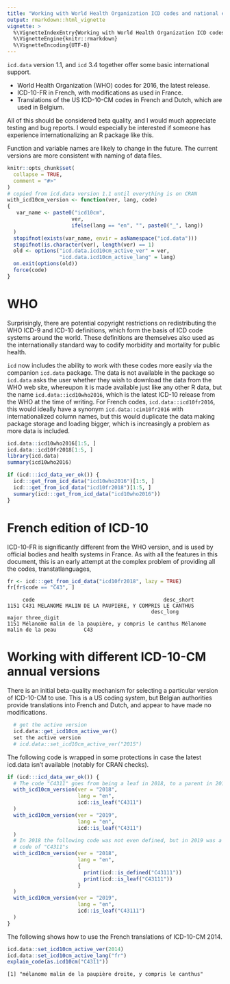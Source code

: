 ```yaml
---
title: "Working with World Health Organization ICD codes and national editions, and different languages"
output: rmarkdown::html_vignette
vignette: >
  %\VignetteIndexEntry{Working with World Health Organization ICD codes and national editions}
  %\VignetteEngine{knitr::rmarkdown}
  %\VignetteEncoding{UTF-8}
---
```


`icd.data` version 1.1, and `icd` 3.4 together offer some basic international support.

 - World Health Organization (WHO) codes for 2016, the latest release.
 - ICD-10-FR in French, with modifications as used in France.
 - Translations of the US ICD-10-CM codes in French and Dutch, which are used in Belgium.
 
 All of this should be considered beta quality, and I would much appreciate testing and bug reports. I would especially be interested if someone has experience internationalizing an R package like this.

Function and variable names are likely to change in the future. The current versions are more consistent with naming of data files.

```r
knitr::opts_chunk$set(
  collapse = TRUE,
  comment = "#>"
)
# copied from icd.data version 1.1 until everything is on CRAN
with_icd10cm_version <- function(ver, lang, code)
{
   var_name <- paste0("icd10cm",
                     ver,
                     ifelse(lang == "en", "", paste0("_", lang))
  )
  stopifnot(exists(var_name, envir = asNamespace("icd.data")))
  stopifnot(is.character(ver), length(ver) == 1)
  old <- options("icd.data.icd10cm_active_ver" = ver,
                 "icd.data.icd10cm_active_lang" = lang)
  on.exit(options(old))
  force(code)
}
```

# WHO

Surprisingly, there are potential copyright restrictions on redistributing the WHO ICD-9 and ICD-10 definitions, which form the basis of ICD code systems around the world. These definitions are themselves also used as the internationally standard way to codify morbidity and mortality for public health.

`icd` now includes the ability to work with these codes more easily via the companion `icd.data` package. The data is not available in the package so `icd.data` asks the user whether they wish to download the data from the WHO web site, whereupon it is made available just like any other R data, but the name `icd.data::icd10who2016`, which is the latest ICD-10 release from the WHO at the time of writing. For French codes, `icd.data::icd10fr2016`, this would ideally have a synonym `icd.data::cim10fr2016` with internationalized column names, but this would duplicate the data making package storage and loading bigger, which is increasingly a problem as more data is included.

```r
icd.data::icd10who2016[1:5, ]
icd.data::icd10fr2018[1:5, ]
library(icd.data)
summary(icd10who2016)
```
```r
if (icd:::icd_data_ver_ok()) {
  icd:::get_from_icd_data("icd10who2016")[1:5, ]
  icd:::get_from_icd_data("icd10fr2018")[1:5, ]
  summary(icd:::get_from_icd_data("icd10who2016"))
}
```

# French edition of ICD-10

ICD-10-FR is significantly different from the WHO version, and is used by official bodies and health systems in France. As with all the features in this document, this is an early attempt at the complex problem of providing all the codes, transtatlanguages, 

```r
fr <- icd:::get_from_icd_data("icd10fr2018", lazy = TRUE)
fr[fr$code == "C43", ]
```
```
     code                                          desc_short
1151 C431 MELANOME MALIN DE LA PAUPIERE, Y COMPRIS LE CANTHUS
                                               desc_long                     major three_digit
1151 Mélanome malin de la paupière, y compris le canthus Mélanome malin de la peau         C43
```

# Working with different ICD-10-CM annual versions

There is an initial beta-quality mechanism for selecting a particular version of ICD-10-CM to use. This is a US coding system, but Belgian authorities provide translations into French and Dutch, and appear to have made no modifications.

```r
  # get the active version
  icd.data::get_icd10cm_active_ver()
  set the active version
  # icd.data::set_icd10cm_active_ver("2015")
```
The following code is wrapped in some protections in case the latest icd.data isn't available (notably for CRAN checks).
```r
if (icd:::icd_data_ver_ok()) {
  # The code "C4311" goes from being a leaf in 2018, to a parent in 2019
  with_icd10cm_version(ver = "2018", 
                       lang = "en",
                       icd::is_leaf("C4311")
  )
  with_icd10cm_version(ver = "2019", 
                       lang = "en", 
                       icd::is_leaf("C4311")
  )
  # In 2018 the following code was not even defined, but in 2019 was a new child
  # code of "C4311"s
  with_icd10cm_version(ver = "2018", 
                       lang = "en",
                       {
                         print(icd::is_defined("C43111"))
                         print(icd::is_leaf("C43111"))
                       }
  )
  with_icd10cm_version(ver = "2019", 
                       lang = "en", 
                       icd::is_leaf("C43111")
  )
}
```

The following shows how to use the French translations of ICD-10-CM 2014.
```r
icd.data::set_icd10cm_active_ver(2014)
icd.data::set_icd10cm_active_lang("fr")
explain_code(as.icd10cm("C4311"))
```
```
[1] "mélanome malin de la paupière droite, y compris le canthus"
```
